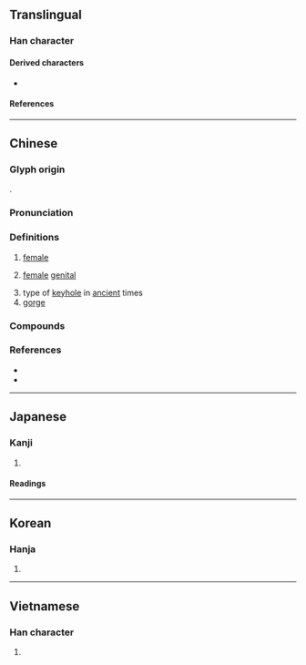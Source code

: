 {{also|牡}}
{{character info}}
==Translingual==

===Han character===
{{Han char|rn=93|rad=牛|as=02|sn=6|four=21510|canj=HQP|ids=⿰牛匕}}

====Derived characters====
* {{l|mul|[[𪊯]], [[𪀻]]([[𬸋]])}}

====References====
{{Han ref|kx=0697.020|dkj=19925|dj=1109.010|hdz=31800.040|uh=725D}}

----

==Chinese==
{{zh-forms}}

===Glyph origin===
{{Han etym}}
{{Han compound|牛|匕|c1=s|c2=p|t1=cattle|ls=psc}}.

===Pronunciation===
{{zh-pron
|m=pìn
|c=pan5,fan5
|mc=y
|oc=y
|cat=a,n
}}

===Definitions===
{{zh-hanzi}}

# {{lb|zh|of an [[animal]]}} [[female]]
#: {{zh-syn|雌}} <!-- modern Mandarin -->
#: {{zh-ant|牡}}
# {{lb|zh|obsolete}} [[female]] [[genital]]
# type of [[keyhole]] in [[ancient]] times
# [[gorge]]

===Compounds===
{{zh-der|牝牡|牝雞晨鳴|父子同牝|牝雞無晨|牝雞牡鳴|牝雞司晨|牝朝|牝戶|牝瘧|牝牡驪黃|虛牝|騋牝}}

===References===
* {{R:twedu|A02488}}
* {{R:yue:mfccd}}

----

==Japanese==

===Kanji===
{{ja-kanji|grade=|rs=牛02}}

# {{rfdef|ja|sort=牛02}}

====Readings====
{{ja-readings
|goon=びん
|kanon=ひん
|kun=め, めす
}}

----

==Korean==

===Hanja===
{{ko-hanja|hangeul=빈|eumhun=|rv=bin|mr=pin|y=pin}}

# {{rfdef|ko|sort=牛02}}

----

==Vietnamese==

===Han character===
{{vi-hantu|rs=牛02|[[tẫn]]}}

# {{rfdef|vi|sort=牛02}}